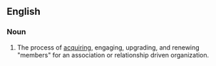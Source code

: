 ==English==

===Noun===
{{en-noun|head=[[membership]] [[marketing]]|-}}

# {{lb|en|marketing}} The process of [[acquiring]], engaging, upgrading, and renewing "members" for an association or relationship driven organization.